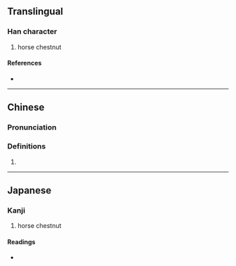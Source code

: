 {{also|栃}}
{{character info/new}}
==Translingual==

===Han character===
{{Han char|rn=75|rad=木|as=15|sn=19|four=|canj=DMTB|ids=⿰木厲}}

# horse chestnut

====References====
* {{Han ref|kx=0560.070|dkj=15800|hdz=21313.030|uh=6AD4|ud=27348}}

----

==Chinese==
{{zh-forms|s=枥}}

===Pronunciation===
{{zh-pron
|m=lì
|c=lai6
|cat=
}}

===Definitions===
{{zh-hanzi}}

# {{rfdef|zh}}

----

==Japanese==

===Kanji===
{{ja-kanji|grade=|rs=木15}}

# horse chestnut

====Readings====
* {{ja-readings|on=[[れい]] (rei)|kun=}}